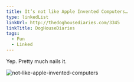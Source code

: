 ```yaml
---
title: It’s not like Apple Invented Computers…
type: linkedList
linkUrl: http://thedoghousediaries.com/3345
linkTitle: DogHouseDiaries
tags:
  - Fun
  - Linked
---
```


Yep. Pretty much nails it.

![not-like-apple-invented-computers](/images/blog/2012/01/10/2011-01-06-8927989.png)
